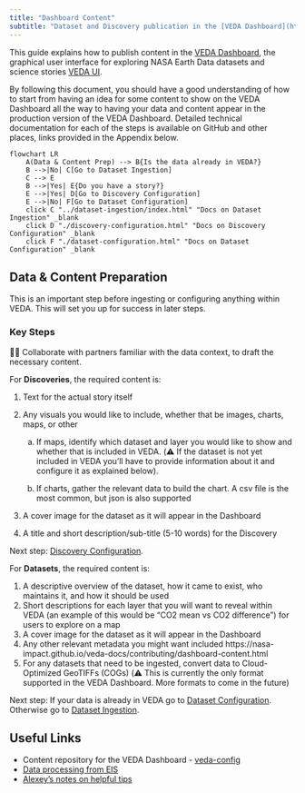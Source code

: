 ```yaml
---
title: "Dashboard Content"
subtitle: "Dataset and Discovery publication in the [VEDA Dashboard](https://www.earthdata.nasa.gov/dashboard/)"
---
```


This guide explains how to publish content in the [VEDA Dashboard](https://www.earthdata.nasa.gov/dashboard/), the graphical user interface
for exploring NASA Earth Data datasets and science stories [VEDA UI](https://github.com/NASA-IMPACT/veda-ui).

By following this document, you should have a good understanding of how to start from having an idea for some content to show on the VEDA Dashboard all the way to having your data and content appear in the production version of the VEDA Dashboard. Detailed technical documentation for each of the steps is available on GitHub and other places, links provided in the Appendix below.


```mermaid
flowchart LR
    A(Data & Content Prep) --> B{Is the data already in VEDA?}
    B -->|No| C[Go to Dataset Ingestion]
    C --> E
    B -->|Yes| E{Do you have a story?}
    E -->|Yes| D[Go to Discovery Configuration]
    E -->|No| F[Go to Dataset Configuration]
    click C "../dataset-ingestion/index.html" "Docs on Dataset Ingestion" _blank
    click D "./discovery-configuration.html" "Docs on Discovery Configuration" _blank
    click F "./dataset-configuration.html" "Docs on Dataset Configuration" _blank
```

## Data & Content Preparation

This is an important step before ingesting or configuring anything within VEDA. This will set you up for success in later steps.


### Key Steps

🧑‍💻 Collaborate with partners familiar with the data context, to draft the necessary content.


For **Discoveries**, the required content is:

1.  Text for the actual story itself
2.  Any visuals you would like to include, whether that be images, charts, maps, or other

    a. If maps, identify which dataset and layer you would like to show and whether that is included in VEDA. (⚠️ If the dataset is not yet included in VEDA you'll have to provide information about it and configure it as explained below).

    b. If charts, gather the relevant data to build the chart. A csv file is the most common, but json is also supported

3.  A cover image for the dataset as it will appear in the Dashboard
4.  A title and short description/sub-title (5-10 words) for the Discovery

Next step: [Discovery Configuration](./discovery-configuration.qmd).


For **Datasets**, the required content is:

1. A descriptive overview of the dataset, how it came to exist, who maintains it, and how it should be used
2. Short descriptions for each layer that you will want to reveal within VEDA (an example of this would be "CO2 mean vs CO2 difference") for users to explore on a map
3. A cover image for the dataset as it will appear in the Dashboard
4. Any other relevant metadata you might want included
    https://nasa-impact.github.io/veda-docs/contributing/dashboard-content.html
5. For any datasets that need to be ingested, convert data to Cloud-Optimized GeoTIFFs (COGs) (⚠️ This is currently the only format supported in the VEDA Dashboard. More formats to come in the future)

Next step: If your data is already in VEDA go to [Dataset Configuration](./dataset-configuration.qmd). Otherwise go to [Dataset Ingestion](../dataset-ingestion/index.qmd).

## Useful Links

* Content repository for the VEDA Dashboard - [veda-config](https://github.com/NASA-IMPACT/veda-config)
* [Data processing from EIS](https://github.com/Earth-Information-System/veda-data-processing)
* [Alexey’s notes on helpful tips](https://docs.google.com/document/d/13go47lheeIU2kQqoZo4DVwLWJBEQp25S61vQz-a4T9A/edit)